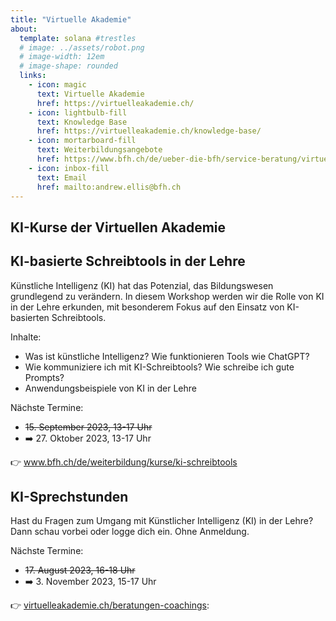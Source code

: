 ```yaml
---
title: "Virtuelle Akademie"
about:
  template: solana #trestles
  # image: ../assets/robot.png
  # image-width: 12em
  # image-shape: rounded
  links:
    - icon: magic
      text: Virtuelle Akademie
      href: https://virtuelleakademie.ch/
    - icon: lightbulb-fill
      text: Knowledge Base
      href: https://virtuelleakademie.ch/knowledge-base/
    - icon: mortarboard-fill
      text: Weiterbildungsangebote
      href: https://www.bfh.ch/de/ueber-die-bfh/service-beratung/virtuelle-akademie/
    - icon: inbox-fill
      text: Email
      href: mailto:andrew.ellis@bfh.ch
---
```


## KI-Kurse der Virtuellen Akademie

<!-- ### KI-basierte Schreibtools in der Lehre -->

:::{.callout-note}
## KI-basierte Schreibtools in der Lehre
Künstliche Intelligenz (KI) hat das Potenzial, das Bildungswesen grundlegend zu verändern. In diesem Workshop werden wir die Rolle von KI in der Lehre erkunden, mit besonderem Fokus auf den Einsatz von KI-basierten Schreibtools.

Inhalte:

- Was ist künstliche Intelligenz? Wie funktionieren Tools wie ChatGPT? 
- Wie kommuniziere ich mit KI-Schreibtools? Wie schreibe ich gute Prompts?  
- Anwendungsbeispiele von KI in der Lehre 

Nächste Termine:

- ~~15. September 2023, 13-17 Uhr~~
- ➡️ 27. Oktober 2023, 13-17 Uhr

👉 [www.bfh.ch/de/weiterbildung/kurse/ki-schreibtools](https://www.bfh.ch/de/weiterbildung/kurse/ki-schreibtools/)
:::

:::{.callout-note}
## KI-Sprechstunden
Hast du Fragen zum Umgang mit Künstlicher Intelligenz (KI) in der Lehre? Dann schau vorbei oder logge dich ein. Ohne Anmeldung.

Nächste Termine:

- ~~17. August 2023, 16-18 Uhr~~
- ➡️ 3. November 2023, 15-17 Uhr

👉 [virtuelleakademie.ch/beratungen-coachings](https://virtuelleakademie.ch/beratungen-coachings/):
:::

